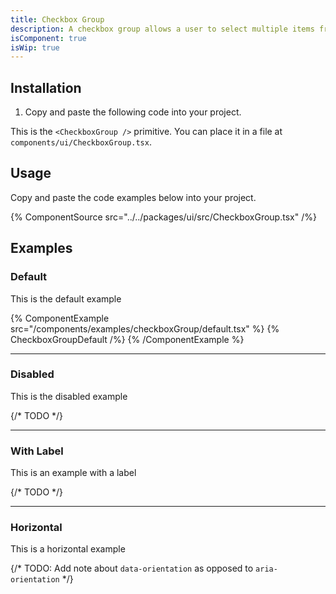```yaml
---
title: Checkbox Group
description: A checkbox group allows a user to select multiple items from a list of options.
isComponent: true
isWip: true
---
```


## Installation

1. Copy and paste the following code into your project.

This is the `<CheckboxGroup />` primitive. You can place it in a file at `components/ui/CheckboxGroup.tsx`.

## Usage

Copy and paste the code examples below into your project.

{% ComponentSource src="../../packages/ui/src/CheckboxGroup.tsx" /%}

## Examples

### Default

This is the default example

{% ComponentExample src="/components/examples/checkboxGroup/default.tsx" %}
{% CheckboxGroupDefault /%}
{% /ComponentExample %}

---

### Disabled

This is the disabled example

{/* TODO */}

---

### With Label

This is an example with a label

{/* TODO */}

---

### Horizontal

This is a horizontal example

{/* TODO: Add note about `data-orientation` as opposed to `aria-orientation` */}

